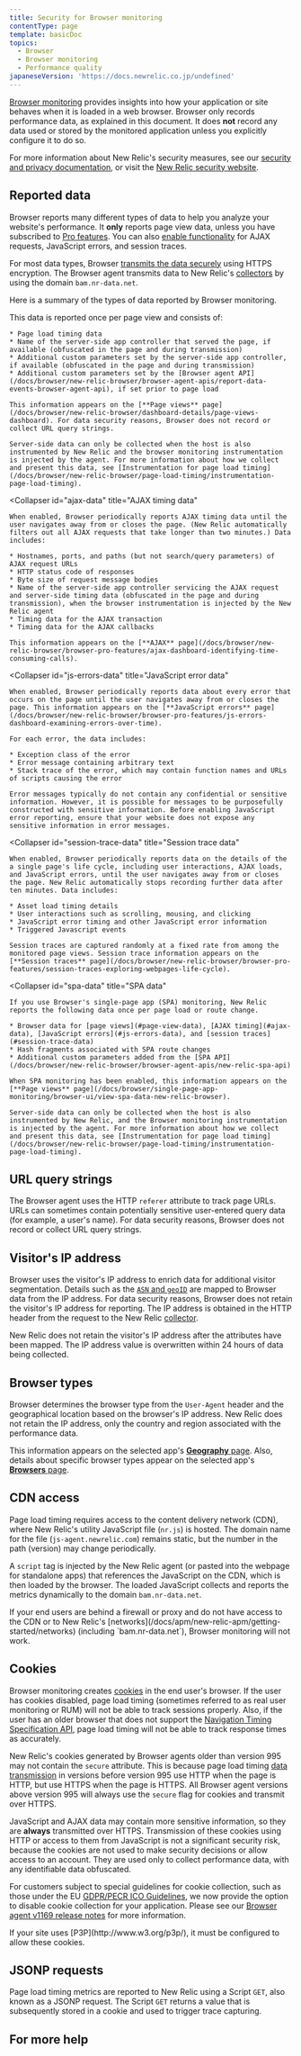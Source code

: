 ```yaml
---
title: Security for Browser monitoring
contentType: page
template: basicDoc
topics:
  - Browser
  - Browser monitoring
  - Performance quality
japaneseVersion: 'https://docs.newrelic.co.jp/undefined'
---
```


[Browser monitoring](/docs/browser/new-relic-browser/getting-started/introduction-new-relic-browser) provides insights into how your application or site behaves when it is loaded in a web browser. Browser only records performance data, as explained in this document. It does **not** record any data used or stored by the monitored application unless you explicitly configure it to do so.

For more information about New Relic's security measures, see our [security and privacy documentation](/docs/using-new-relic/new-relic-security/security/security-matters-data-privacy-new-relic), or visit the [New Relic security website](https://newrelic.com/why-new-relic/security).

## Reported data

Browser reports many different types of data to help you analyze your website's performance. It **only** reports page view data, unless you have subscribed to [Pro features](http://newrelic.com/browser-monitoring/pricing). You can also [enable functionality](/docs/browser/new-relic-browser/welcome-new-relic-browser/new-relic-browser#enhanced-features) for AJAX requests, JavaScript errors, and session traces.

For most data types, Browser [transmits the data securely](/docs/browser/new-relic-browser/page-load-timing-resources/instrumentation-page-load-timing#transmission) using HTTPS encryption. The Browser agent transmits data to New Relic's [collectors](/docs/accounts-partnerships/getting-started-new-relic/glossary#collector) by using the domain `bam.nr-data.net`.

Here is a summary of the types of data reported by Browser monitoring.

<CollapserGroup>
  <Collapser
    id="page-view-data"
    title="Page view data"
  >
    This data is reported once per page view and consists of:

    * Page load timing data
    * Name of the server-side app controller that served the page, if available (obfuscated in the page and during transmission)
    * Additional custom parameters set by the server-side app controller, if available (obfuscated in the page and during transmission)
    * Additional custom parameters set by the [Browser agent API](/docs/browser/new-relic-browser/browser-agent-apis/report-data-events-browser-agent-api), if set prior to page load

    This information appears on the [**Page views** page](/docs/browser/new-relic-browser/dashboard-details/page-views-dashboard). For data security reasons, Browser does not record or collect URL query strings.

    Server-side data can only be collected when the host is also instrumented by New Relic and the browser monitoring instrumentation is injected by the agent. For more information about how we collect and present this data, see [Instrumentation for page load timing](/docs/browser/new-relic-browser/page-load-timing/instrumentation-page-load-timing).
  </Collapser>

  <Collapser
    id="ajax-data"
    title="AJAX timing data"
  >
    When enabled, Browser periodically reports AJAX timing data until the user navigates away from or closes the page. (New Relic automatically filters out all AJAX requests that take longer than two minutes.) Data includes:

    * Hostnames, ports, and paths (but not search/query parameters) of AJAX request URLs
    * HTTP status code of responses
    * Byte size of request message bodies
    * Name of the server-side app controller servicing the AJAX request and server-side timing data (obfuscated in the page and during transmission), when the browser instrumentation is injected by the New Relic agent
    * Timing data for the AJAX transaction
    * Timing data for the AJAX callbacks

    This information appears on the [**AJAX** page](/docs/browser/new-relic-browser/browser-pro-features/ajax-dashboard-identifying-time-consuming-calls).
  </Collapser>

  <Collapser
    id="js-errors-data"
    title="JavaScript error data"
  >
    When enabled, Browser periodically reports data about every error that occurs on the page until the user navigates away from or closes the page. This information appears on the [**JavaScript errors** page](/docs/browser/new-relic-browser/browser-pro-features/js-errors-dashboard-examining-errors-over-time).

    For each error, the data includes:

    * Exception class of the error
    * Error message containing arbitrary text
    * Stack trace of the error, which may contain function names and URLs of scripts causing the error

    Error messages typically do not contain any confidential or sensitive information. However, it is possible for messages to be purposefully constructed with sensitive information. Before enabling JavaScript error reporting, ensure that your website does not expose any sensitive information in error messages.
  </Collapser>

  <Collapser
    id="session-trace-data"
    title="Session trace data"
  >
    When enabled, Browser periodically reports data on the details of the a single page's life cycle, including user interactions, AJAX loads, and JavaScript errors, until the user navigates away from or closes the page. New Relic automatically stops recording further data after ten minutes. Data includes:

    * Asset load timing details
    * User interactions such as scrolling, mousing, and clicking
    * JavaScript error timing and other JavaScript error information
    * Triggered Javascript events

    Session traces are captured randomly at a fixed rate from among the monitored page views. Session trace information appears on the [**Session traces** page](/docs/browser/new-relic-browser/browser-pro-features/session-traces-exploring-webpages-life-cycle).
  </Collapser>

  <Collapser
    id="spa-data"
    title="SPA data"
  >
    If you use Browser's single-page app (SPA) monitoring, New Relic reports the following data once per page load or route change.

    * Browser data for [page views](#page-view-data), [AJAX timing](#ajax-data), [JavaScript errors](#js-errors-data), and [session traces](#session-trace-data)
    * Hash fragments associated with SPA route changes
    * Additional custom parameters added from the [SPA API](/docs/browser/new-relic-browser/browser-agent-apis/new-relic-spa-api)

    When SPA monitoring has been enabled, this information appears on the [**Page views** page](/docs/browser/single-page-app-monitoring/browser-ui/view-spa-data-new-relic-browser).

    Server-side data can only be collected when the host is also instrumented by New Relic, and the Browser monitoring instrumentation is injected by the agent. For more information about how we collect and present this data, see [Instrumentation for page load timing](/docs/browser/new-relic-browser/page-load-timing/instrumentation-page-load-timing).
  </Collapser>
</CollapserGroup>

## URL query strings

The Browser agent uses the HTTP `referer` attribute to track page URLs. URLs can sometimes contain potentially sensitive user-entered query data (for example, a user's name). For data security reasons, Browser does not record or collect URL query strings.

## Visitor's IP address

Browser uses the visitor's IP address to enrich data for additional visitor segmentation. Details such as the [`ASN` and `geoID`](/docs/browser/new-relic-browser/browser-pro-features/filterable-geography-webpage-metrics-location#metrics) are mapped to Browser data from the IP address. For data security reasons, Browser does not retain the visitor's IP address for reporting. The IP address is obtained in the HTTP header from the request to the New Relic [collector](/docs/accounts-partnerships/getting-started-new-relic/glossary#collector).

New Relic does not retain the visitor's IP address after the attributes have been mapped. The IP address value is overwritten within 24 hours of data being collected.

## Browser types

Browser determines the browser type from the `User-Agent` header and the geographical location based on the browser's IP address. New Relic does not retain the IP address, only the country and region associated with the performance data.

This information appears on the selected app's [**Geography** page](/docs/browser/new-relic-browser/additional-standard-features/geography-webpage-performance-location). Also, details about specific browser types appear on the selected app's [**Browsers** page](/docs/browser/new-relic-browser/additional-standard-features/browsers-problem-patterns-type-or-location).

## CDN access

Page load timing requires access to the content delivery network (CDN), where New Relic's utility JavaScript file (`nr.js`) is hosted. The domain name for the file (`js-agent.newrelic.com`) remains static, but the number in the path (version) may change periodically.

A `script` tag is injected by the New Relic agent (or pasted into the webpage for standalone apps) that references the JavaScript on the CDN, which is then loaded by the browser. The loaded JavaScript collects and reports the metrics dynamically to the domain `bam.nr-data.net`.

<Callout variant="important">
  If your end users are behind a firewall or proxy and do not have access to the CDN or to New Relic's [networks](/docs/apm/new-relic-apm/getting-started/networks) (including `bam.nr-data.net`), Browser monitoring will not work.
</Callout>

## Cookies

Browser monitoring creates [cookies](/docs/browser/new-relic-browser/page-load-timing-resources/new-relic-cookies) in the end user's browser. If the user has cookies disabled, page load timing (sometimes referred to as real user monitoring or RUM) will not be able to track sessions properly. Also, if the user has an older browser that does not support the [Navigation Timing Specification API](/docs/browser/new-relic-browser/browser-agent-apis/navigation-timing-api), page load timing will not be able to track response times as accurately.

New Relic's cookies generated by Browser agents older than version 995 may not contain the `secure` attribute. This is because page load timing [data transmission](/docs/browser/new-relic-browser/page-load-timing-resources/instrumentation-page-load-timing#transmission) in versions before version 995 use HTTP when the page is HTTP, but use HTTPS when the page is HTTPS. All Browser agent versions above version 995 will always use the `secure` flag for cookies and transmit over HTTPS.

JavaScript and AJAX data may contain more sensitive information, so they are **always** transmitted over HTTPS. Transmission of these cookies using HTTP or access to them from JavaScript is not a significant security risk, because the cookies are not used to make security decisions or allow access to an account. They are used only to collect performance data, with any identifiable data obfuscated.

For customers subject to special guidelines for cookie collection, such as those under the EU [GDPR/PECR ICO Guidelines](https://ico.org.uk/for-organisations/guide-to-pecr/cookies-and-similar-technologies/), we now provide the option to disable cookie collection for your application. Please see our [Browser agent v1169 release notes](https://docs.newrelic.com/docs/release-notes/new-relic-browser-release-notes/browser-agent-release-notes/browser-agent-v1169) for more information.

<Callout variant="important">
  If your site uses [P3P](http://www.w3.org/p3p/), it must be configured to allow these cookies.
</Callout>

## JSONP requests

Page load timing metrics are reported to New Relic using a Script `GET`, also known as a JSONP request. The Script `GET` returns a value that is subsequently stored in a cookie and used to trigger trace capturing.

## For more help
